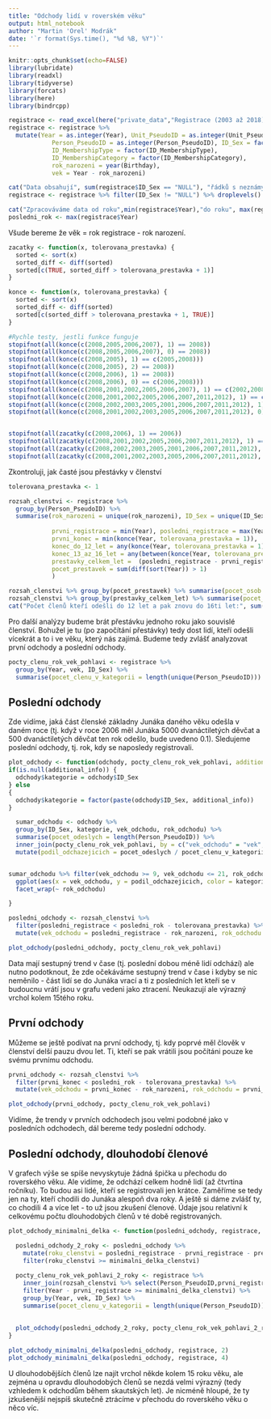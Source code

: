 ```yaml
---
title: "Odchody lidí v roverském věku"
output: html_notebook
author: "Martin 'Orel' Modrák"
date: '`r format(Sys.time(), "%d %B, %Y")`'
---
```


```r
knitr::opts_chunk$set(echo=FALSE)
library(lubridate)
library(readxl)
library(tidyverse)
library(forcats)
library(here)
library(bindrcpp)
```

```r
registrace <- read_excel(here("private_data","Registrace (2003 až 2018) - psedonymizovaný seznam členů.xlsx"),col_types = c("numeric","numeric","numeric","date","text","text","text")) 
registrace <- registrace %>% 
  mutate(Year = as.integer(Year), Unit_PseudoID = as.integer(Unit_PseudoID),
            Person_PseudoID = as.integer(Person_PseudoID), ID_Sex = factor(ID_Sex),
            ID_MembershipType = factor(ID_MembershipType), 
            ID_MembershipCategory = factor(ID_MembershipCategory),
            rok_narozeni = year(Birthday),
            vek = Year - rok_narozeni) 

cat("Data obsahují", sum(registrace$ID_Sex == "NULL"), "řádků s neznámým pohlavím. Ignoruji je.")
registrace <- registrace %>% filter(ID_Sex != "NULL") %>% droplevels()
```


```r
cat("Zpracováváme data od roku",min(registrace$Year),"do roku", max(registrace$Year))
posledni_rok <- max(registrace$Year)
```

Všude bereme že věk = rok registrace - rok narození.

```r
zacatky <- function(x, tolerovana_prestavka) {
  sorted <- sort(x)
  sorted_diff <- diff(sorted)
  sorted[c(TRUE, sorted_diff > tolerovana_prestavka + 1)]  
}

konce <- function(x, tolerovana_prestavka) {
  sorted <- sort(x)
  sorted_diff <- diff(sorted)
  sorted[c(sorted_diff > tolerovana_prestavka + 1, TRUE)]  
}

#Rychle testy, jestli funkce funguje
stopifnot(all(konce(c(2008,2005,2006,2007), 1) == 2008))
stopifnot(all(konce(c(2008,2005,2006,2007), 0) == 2008))
stopifnot(all(konce(c(2008,2005), 1) == c(2005,2008)))
stopifnot(all(konce(c(2008,2005), 2) == 2008))
stopifnot(all(konce(c(2008,2006), 1) == 2008))
stopifnot(all(konce(c(2008,2006), 0) == c(2006,2008)))
stopifnot(all(konce(c(2008,2001,2002,2005,2006,2007), 1) == c(2002,2008)))
stopifnot(all(konce(c(2008,2001,2002,2005,2006,2007,2011,2012), 1) == c(2002,2008,2012)))
stopifnot(all(konce(c(2008,2002,2003,2005,2001,2006,2007,2011,2012), 1) == c(2008,2012)))
stopifnot(all(konce(c(2008,2001,2002,2003,2005,2006,2007,2011,2012), 0) == c(2003,2008,2012)))


stopifnot(all(zacatky(c(2008,2006), 1) == 2006))
stopifnot(all(zacatky(c(2008,2001,2002,2005,2006,2007,2011,2012), 1) == c(2001,2005,2011)))
stopifnot(all(zacatky(c(2008,2002,2003,2005,2001,2006,2007,2011,2012), 1) == c(2001,2011)))
stopifnot(all(zacatky(c(2008,2001,2002,2003,2005,2006,2007,2011,2012), 0) == c(2001,2005,2011)))

```

Zkontroluji, jak časté jsou přestávky v členství

```r
tolerovana_prestavka <- 1

rozsah_clenstvi <- registrace %>%
  group_by(Person_PseudoID) %>%
  summarise(rok_narozeni = unique(rok_narozeni), ID_Sex = unique(ID_Sex),
            
            prvni_registrace = min(Year), posledni_registrace = max(Year), 
            prvni_konec = min(konce(Year, tolerovana_prestavka = 1)),
            konec_do_12_let = any(konce(Year, tolerovana_prestavka = 1) - rok_narozeni <= 12),
            konec_13_az_16_let = any(between(konce(Year, tolerovana_prestavka = 1) - rok_narozeni, 13, 16)),
            prestavky_celkem_let =  (posledni_registrace - prvni_registrace + 1) - length(unique(Year)),
            pocet_prestavek = sum(diff(sort(Year)) > 1)
            )

```


```r
rozsah_clenstvi %>% group_by(pocet_prestavek) %>% summarise(pocet_osob = length(rok_narozeni))
rozsah_clenstvi %>% group_by(prestavky_celkem_let) %>% summarise(pocet_osob = length(rok_narozeni))
cat("Počet členů kteří odešli do 12 let a pak znovu do 16ti let:", sum(rozsah_clenstvi$konec_do_12_let & rozsah_clenstvi$konec_13_az_16_let))
```

Pro další analýzy budeme brát přestávku jednoho roku jako souvislé členství. 
Bohužel je tu (po započítání přestávky) tedy dost lidí, kteří odešli vícekrát a to i ve věku, který nás zajímá. Budeme tedy zvlášť analyzovat první odchody a poslední odchody.

```r
pocty_clenu_rok_vek_pohlavi <- registrace %>%
  group_by(Year, vek, ID_Sex) %>% 
  summarise(pocet_clenu_v_kategorii = length(unique(Person_PseudoID)))
```


## Poslední odchody

Zde vidíme, jaká část členské základny Junáka daného věku odešla v daném roce (tj. když v roce 2006 měl Junáka 5000 dvanáctiletých děvčat a 500 dvanáctiletých děvčat ten rok odešlo, bude uvedeno 0.1). Sledujeme poslední odchody, tj. rok, kdy se naposledy registrovali. 


```r
plot_odchody <- function(odchody, pocty_clenu_rok_vek_pohlavi, additional_info = NULL) {
if(is.null(additional_info)) {
  odchody$kategorie = odchody$ID_Sex
} else 
{
  odchody$kategorie = factor(paste(odchody$ID_Sex, additional_info))
}

  sumar_odchodu <- odchody %>% 
  group_by(ID_Sex, kategorie, vek_odchodu, rok_odchodu) %>%
  summarise(pocet_odeslych = length(Person_PseudoID)) %>%
  inner_join(pocty_clenu_rok_vek_pohlavi, by = c("vek_odchodu" = "vek", "rok_odchodu" = "Year", "ID_Sex" = "ID_Sex")) %>% 
  mutate(podil_odchazejicich = pocet_odeslych / pocet_clenu_v_kategorii)


sumar_odchodu %>% filter(vek_odchodu >= 9, vek_odchodu <= 21, rok_odchodu > 2010) %>%
  ggplot(aes(x = vek_odchodu, y = podil_odchazejicich, color = kategorie)) + geom_line() + 
  facet_wrap(~ rok_odchodu)

}

```


```r
posledni_odchody <- rozsah_clenstvi %>%
  filter(posledni_registrace < posledni_rok - tolerovana_prestavka) %>%
  mutate(vek_odchodu = posledni_registrace - rok_narozeni, rok_odchodu = posledni_registrace)

plot_odchody(posledni_odchody, pocty_clenu_rok_vek_pohlavi)

```
Data mají sestupný trend v čase (tj. poslední dobou méně lidí odchází) ale nutno podotknout, že zde očekáváme sestupný trend v čase i kdyby se nic neměnilo - část lidí se do Junáka vrací a ti z posledních let kteří se v budoucnu vrátí jsou v grafu vedeni jako ztracení. Neukazují ale výrazný vrchol kolem 15tého roku.

## První odchody

Můžeme se ještě podívat na první odchody, tj. kdy poprvé měl člověk v členství delší pauzu dvou let. Ti, kteří se pak vrátili jsou počítáni pouze ke svému prvnímu odchodu.


```r
prvni_odchody <- rozsah_clenstvi %>%
  filter(prvni_konec < posledni_rok - tolerovana_prestavka) %>%
  mutate(vek_odchodu = prvni_konec - rok_narozeni, rok_odchodu = prvni_konec)

plot_odchody(prvni_odchody, pocty_clenu_rok_vek_pohlavi)

```

Vidíme, že trendy v prvních odchodech jsou velmi podobné jako v posledních odchodech, dál bereme tedy poslední odchody.

## Poslední odchody, dlouhodobí členové

V grafech výše  se spíše nevyskytuje žádná špička u přechodu do roverského věku. Ale vidíme, že odchází celkem hodně lidí (až čtvrtina ročníku). To budou asi lidé, kteří se registrovali jen krátce. Zaměříme se tedy jen na ty, kteří chodili do Junáka alespoň dva roky. A ještě si dáme zvlášť ty, co chodili 4 a více let - to už jsou zkušení členové. Údaje jsou relativní k celkovému počtu dlouhodobých členů v té době registrovaných.


```r
plot_odchody_minimalni_delka <- function(posledni_odchody, registrace, minimalni_delka_clenstvi) {

  posledni_odchody_2_roky <- posledni_odchody %>%
    mutate(roku_clenstvi = posledni_registrace - prvni_registrace - prestavky_celkem_let) %>%
    filter(roku_clenstvi >= minimalni_delka_clenstvi) 
  
  pocty_clenu_rok_vek_pohlavi_2_roky <- registrace %>%
    inner_join(rozsah_clenstvi %>% select(Person_PseudoID,prvni_registrace), by = c("Person_PseudoID" = "Person_PseudoID") ) %>%
    filter(Year - prvni_registrace >= minimalni_delka_clenstvi) %>%
    group_by(Year, vek, ID_Sex) %>% 
    summarise(pocet_clenu_v_kategorii = length(unique(Person_PseudoID)))
  
  
  plot_odchody(posledni_odchody_2_roky, pocty_clenu_rok_vek_pohlavi_2_roky) + ggtitle(paste("Členství alespoň ", minimalni_delka_clenstvi, "roky"))
}

plot_odchody_minimalni_delka(posledni_odchody, registrace, 2)
plot_odchody_minimalni_delka(posledni_odchody, registrace, 4)
```

U dlouhodobějších členů lze najít vrchol někde kolem 15 roku věku, ale zejména u opravdu dlouhodobých členů se nezdá velmi výrazný (tedy vzhledem k odchodům během skautských let). Je nicméně hloupé, že ty jzkušenější nejspíš skutečně ztrácíme v přechodu do roverského věku o něco víc.
